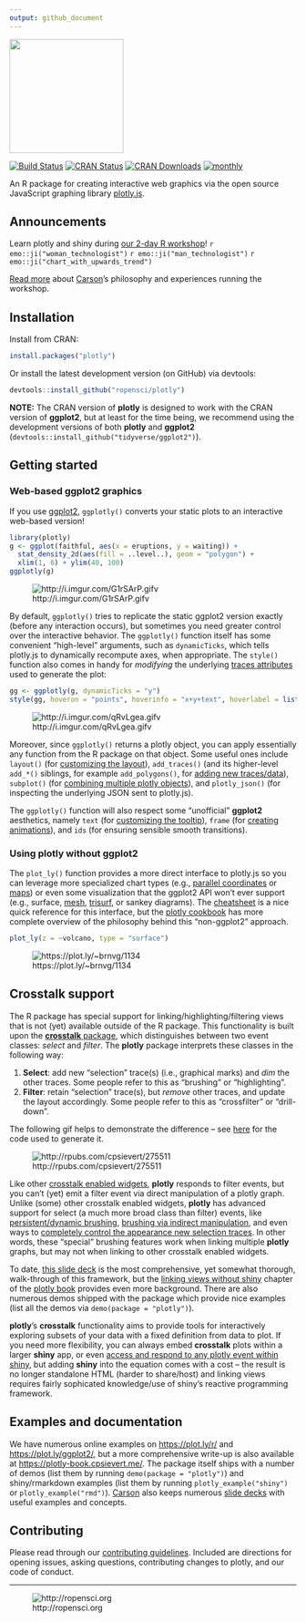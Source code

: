```yaml
---
output: github_document
---
```


<!-- README.md is generated from README.Rmd. Please edit that file -->

<img src="man/figures/plotly.png" width="200" />

[![Build Status](https://travis-ci.org/ropensci/plotly.png?branch=master)](https://travis-ci.org/ropensci/plotly)
[![CRAN Status](http://www.r-pkg.org/badges/version/plotly)](http://cran.r-project.org/package=plotly)
[![CRAN Downloads](http://cranlogs.r-pkg.org/badges/grand-total/plotly)](https://www.rpackages.io/package/plotly)
[![monthly](https://cranlogs.r-pkg.org/badges/plotly)](https://www.rpackages.io/package/plotly) 

An R package for creating interactive web graphics via the open source JavaScript graphing library [plotly.js](https://github.com/plotly/plotly.js).

## Announcements

Learn plotly and shiny during [our 2-day R workshop](https://plotcon.plot.ly/workshops/r-shiny-dash-r)! `r emo::ji("woman_technologist")` `r emo::ji("man_technologist")` `r emo::ji("chart_with_upwards_trend")`

[Read more](https://blog.cpsievert.me/2017/12/04/components-of-a-successful-r-workshop/) about [Carson](https://cpsievert.me)'s philosophy and experiences running the workshop.

## Installation

Install from CRAN:

```r
install.packages("plotly")
```

Or install the latest development version (on GitHub) via devtools:

```r
devtools::install_github("ropensci/plotly")
```

**NOTE:** The CRAN version of **plotly** is designed to work with the CRAN version of **ggplot2**, but at least for the time being, we recommend using the development versions of both **plotly** and **ggplot2** (`devtools::install_github("tidyverse/ggplot2")`).

## Getting started

### Web-based ggplot2 graphics

If you use [ggplot2](https://github.com/tidyverse/ggplot2), `ggplotly()` converts your static plots to an interactive web-based version!

```r
library(plotly)
g <- ggplot(faithful, aes(x = eruptions, y = waiting)) +
  stat_density_2d(aes(fill = ..level..), geom = "polygon") + 
  xlim(1, 6) + ylim(40, 100)
ggplotly(g)
```

![http://i.imgur.com/G1rSArP.gifv](http://i.imgur.com/G1rSArP.gif)

By default, `ggplotly()` tries to replicate the static ggplot2 version exactly (before any interaction occurs), but sometimes you need greater control over the interactive behavior. The `ggplotly()` function itself has some convenient "high-level" arguments, such as `dynamicTicks`, which tells plotly.js to dynamically recompute axes, when appropriate. The `style()` function also comes in handy for _modifying_ the underlying [traces attributes](https://plot.ly/r/reference/#scatter-hoveron) used to generate the plot: 

```r
gg <- ggplotly(g, dynamicTicks = "y")
style(gg, hoveron = "points", hoverinfo = "x+y+text", hoverlabel = list(bgcolor = "white"))
```

![http://i.imgur.com/qRvLgea.gifv](http://imgur.com/qRvLgea.gif)

Moreover, since `ggplotly()` returns a plotly object, you can apply essentially any function from the R package on that object. Some useful ones include `layout()` (for [customizing the layout](https://cpsievert.github.io/plotly_book/extending-ggplotly.html#customizing-the-layout)), `add_traces()` (and its higher-level `add_*()` siblings, for example `add_polygons()`, for [adding new traces/data](https://cpsievert.github.io/plotly_book/extending-ggplotly.html#leveraging-statistical-output)), `subplot()` (for [combining multiple plotly objects](https://cpsievert.github.io/plotly_book/merging-plotly-objects.html)), and `plotly_json()` (for inspecting the underlying JSON sent to plotly.js).

The `ggplotly()` function will also respect some "unofficial" **ggplot2** aesthetics, namely `text` (for [customizing the tooltip](https://cpsievert.github.io/plotly_book/a-case-study-of-housing-sales-in-texas.html#fig:ggsubplot)), `frame` (for [creating animations](https://cpsievert.github.io/plotly_book/key-frame-animations.html)), and `ids` (for ensuring sensible smooth transitions). 

### Using plotly without ggplot2

The `plot_ly()` function provides a more direct interface to plotly.js so you can leverage more specialized chart types (e.g., [parallel coordinates](https://plot.ly/r/parallel-coordinates-plot/) or [maps](https://plot.ly/r/maps/)) or even some visualization that the ggplot2 API won't ever support (e.g., surface, [mesh](https://plot.ly/r/3d-mesh/), [trisurf](https://plot.ly/r/trisurf/), or sankey diagrams). The [cheatsheet](https://images.plot.ly/plotly-documentation/images/r_cheat_sheet.pdf) is a nice quick reference for this interface, but the [plotly cookbook](https://cpsievert.github.io/plotly_book/the-plotly-cookbook.html) has more complete overview of the philosophy behind this "non-ggplot2" approach.

```r
plot_ly(z = ~volcano, type = "surface")
```

![https://plot.ly/~brnvg/1134](https://plot.ly/~brnvg/1134.png)


## Crosstalk support

The R package has special support for linking/highlighting/filtering views that is not (yet) available outside of the R package. This functionality is built upon the [**crosstalk** package](https://rstudio.github.io/crosstalk/), which distinguishes between two event classes: *select* and *filter*. The **plotly** package interprets these classes in the following way:

1. **Select**: add new "selection" trace(s) (i.e., graphical marks) and *dim* the other traces. Some people refer to this as "brushing" or "highlighting".
2. **Filter**: retain "selection" trace(s), but *remove* other traces, and update the layout accordingly. Some people refer to this as "crossfilter" or "drill-down". 

The following gif helps to demonstrate the difference -- see [here](http://rpubs.com/cpsievert/275511) for the code used to generate it. 

![http://rpubs.com/cpsievert/275511](http://i.imgur.com/cYsuNQn.gif)

Like other [crosstalk enabled widgets](https://rstudio.github.io/crosstalk/widgets.html), **plotly** responds to filter events, but you can't (yet) emit a filter event via direct manipulation of a plotly graph. Unlike (some) other crosstalk enabled widgets, **plotly** has advanced support for select (a much more broad class than filter) events, like [persistent/dynamic brushing](https://cpsievert.github.io/plotly_book/linking-views-without-shiny.html#transient-versus-persistent-selection), [brushing via indirect manipulation](https://cpsievert.github.io/plotly_book/linking-views-without-shiny.html#selection-via-indirect-manipulation), and even ways to [completely control the appearance new selection traces](https://cpsievert.github.io/plotcon17/workshop/day2/#21). In other words, these "special" brushing features work when linking multiple **plotly** graphs, but may not when linking to other crosstalk enabled widgets. 

To date, [this slide deck](https://cpsievert.github.io/plotcon17/workshop/day2) is the most comprehensive, yet somewhat thorough, walk-through of this framework, but the [linking views without shiny](https://cpsievert.github.io/plotly_book/linking-views-without-shiny.html) chapter of the [plotly book](https://cpsievert.github.io/plotly_book/) provides even more background. There are also numerous demos shipped with the package which provide nice examples (list all the demos via `demo(package = "plotly")`).

**plotly**'s **crosstalk** functionality aims to provide tools for interactively exploring subsets of your data with a fixed definition from data to plot. If you need more flexibility, you can always embed **crosstalk** plots within a larger **shiny** app, or even [access and respond to any plotly event within shiny](https://cpsievert.github.io/plotly_book/linking-views-with-shiny.html), but adding **shiny** into the equation comes with a cost -- the result is no longer standalone HTML (harder to share/host) and linking views requires fairly sophicated knowledge/use of shiny's reactive programming framework.

## Examples and documentation

We have numerous online examples on <https://plot.ly/r/> and <https://plot.ly/ggplot2/>, but a more comprehensive write-up is also available at <https://plotly-book.cpsievert.me/>. The package itself ships with a number of demos (list them by running `demo(package = "plotly")`) and shiny/rmarkdown examples (list them by running `plotly_example("shiny")` or `plotly_example("rmd")`). [Carson](https://cpsievert.me) also keeps numerous [slide decks](https://talks.cpsievert.me) with useful examples and concepts.

## Contributing

Please read through our [contributing guidelines](https://github.com/ropensci/plotly/blob/master/CONTRIBUTING.md). Included are directions for opening issues, asking questions, contributing changes to plotly, and our code of conduct. 

---

![http://ropensci.org](http://www.ropensci.org/public_images/github_footer.png)
